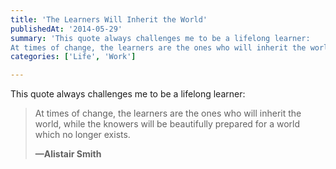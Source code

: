 ```yaml
---
title: 'The Learners Will Inherit the World'
publishedAt: '2014-05-29'
summary: 'This quote always challenges me to be a lifelong learner:
At times of change, the learners are the ones who will inherit the world, while the knowers will be beautifully prepared for a world which no...'
categories: ['Life', 'Work']

---
```


This quote always challenges me to be a lifelong learner:

> At times of change, the learners are the ones who will inherit the world, while the knowers will be beautifully prepared for a world which no longer exists.
> 
> **—Alistair Smith**
